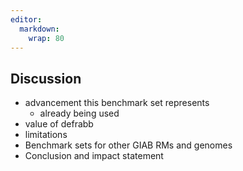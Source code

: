 ```yaml
---
editor:
  markdown:
    wrap: 80
---
```


## Discussion  

- advancement this benchmark set represents
    - already being used
- value of defrabb
- limitations
- Benchmark sets for other GIAB RMs and genomes
- Conclusion and impact statement